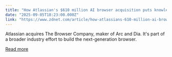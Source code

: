 ```yaml
---
title: "How Atlassian's $610 million AI browser acquisition puts knowledge workers first"
date: "2025-09-05T18:23:00.000Z"
link: "https://www.zdnet.com/article/how-atlassians-610-million-ai-browser-acquisition-puts-knowledge-workers-first/"
---
```


Atlassian acquires The Browser Company, maker of Arc and Dia. It's part of a broader industry effort to build the next-generation browser.

[Read more](https://www.zdnet.com/article/how-atlassians-610-million-ai-browser-acquisition-puts-knowledge-workers-first/)
